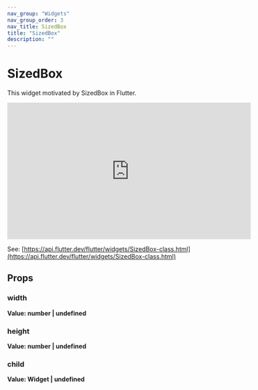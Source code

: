 ```yaml
---
nav_group: "Widgets"
nav_group_order: 3
nav_title: SizedBox
title: "SizedBox"
description: ""
---
```


# SizedBox

This widget motivated by SizedBox in Flutter.

<iframe
  width="560"
  height="315"
  src="https://www.youtube.com/embed/EHPu_DzRfqA"
  title="YouTube video player"
  frameborder="0"
  allow="accelerometer; autoplay; clipboard-write; encrypted-media; gyroscope; picture-in-picture; web-share"
  allowfullscreen
></iframe>

See: [https://api.flutter.dev/flutter/widgets/SizedBox-class.html](https://api.flutter.dev/flutter/widgets/SizedBox-class.html)

## Props

### width

**Value: number | undefined**

### height

**Value: number | undefined**

### child

**Value: Widget | undefined**
